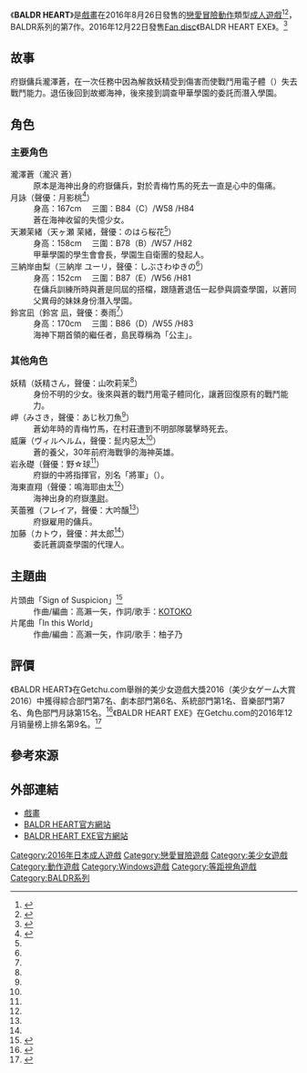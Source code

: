 {{Infobox animanga/Headerofja
|title= BALDR HEART
<!-- 因文件已删，故注解：|image= BALDR HEART遊戲封面.jpg -->
|size= 280px
|caption= 《BALDR HEART》遊戲封面
|japanese= バルドハート
|english= BALDR HEART
|kana= 
|romaji= 
|genre= 科幻
}}
{{Infobox animanga/Game
|標題=
|類型=[[戀愛冒險|戀愛冒險]]、[[動作遊戲|動作遊戲]]
|使用平台=[[Windows|Windows]] Vista/7/8/8.1/10
|遊戲引擎=
|開發團隊=戲畫 TEAM BALDRHEAD
|代理商=[[戲畫|戲畫]]
|製作人=
|監製=MUSASHI
|腳本=卑影ムラサキ with 企畫屋
|程式=らす、ハル、トマス
|音樂=新井健史、TGZ SOUNDs、MANYO
|美術=緋ノ丘シュウジ
|遊戲人數=1
|發售日=2016年8月26日
|對象年齡=18禁
|結局數=9
}}
{{Infobox animanga/Game
|標題=BALDR HEART EXE
|類型=動作遊戲
|使用平台=Windows Vista/7/8/8.1/10
|遊戲引擎=
|開發團隊=戲畫 TEAM BALDRHEAD
|代理商=戲畫
|製作人=
|監製=
|腳本=琴吹彬
|程式=ハル、トマス
|音樂=新井健史、TGZ SOUNDs、MANYO
|美術=
|遊戲人數=1
|發售日=2016年12月22日
|對象年齡=18禁
|結局數=
}}
{{Infobox animanga/Footerofja}}
《'''BALDR HEART'''》是[[戲畫|戲畫]]在2016年8月26日發售的[[戀愛冒險|戀愛冒險]][[動作遊戲|動作]]類型[[日本成人遊戲|成人遊戲]]<ref>{{cite web|title=戯画バルドシリーズ完全新作『BALDR HEART』がマスターアップ！8月26日発売|url=http://moedigi.com/game/2016/08/giga-baldr-heart-master-up/|website=moedigi|language=ja|date=2016年8月1日|accessdate=2017年1月29日|archive-date=2016年12月29日|archive-url=https://web.archive.org/web/20161229101431/http://moedigi.com/game/2016/08/giga-baldr-heart-master-up/|dead-url=no}}</ref><ref>{{cite web|title=Baldr Heart|url=https://vndb.org/v18783|website=The Visual Novel Database|accessdate=2017年1月29日|language=en|archive-date=2016年12月8日|archive-url=https://web.archive.org/web/20161208195057/https://vndb.org/v18783|dead-url=no}}</ref>，BALDR系列的第7作。2016年12月22日發售[[Fan_disc|Fan disc]]《BALDR HEART EXE》。<ref>{{cite web|title=【TG SCOOP】戯画の大ヒット作『BALDR HEART』のファンディスク『BALDR HEART EXE』が登場！|url=http://www.tgsmart.jp/article.aspx?a=16920|website=TG Smart|language=ja|date=2016年11月18日|accessdate=2017年1月29日|archive-date=2016年12月29日|archive-url=https://web.archive.org/web/20161229102507/http://www.tgsmart.jp/article.aspx?a=16920|dead-url=no}}</ref>

==故事==
府嶽傭兵瀧澤蒼，在一次任務中因為解救妖精受到傷害而使戰鬥用電子體（{{lang|ja|シュミクラム}}）失去戰鬥能力。退伍後回到故鄉海神，後來接到調查甲華學園的委託而潛入學園。

==角色==
===主要角色===
;瀧澤蒼（瀧沢 蒼）
:原本是海神出身的府嶽傭兵，對於青梅竹馬的死去一直是心中的傷痛。
;月詠（聲優：月影桃<ref name="CHARACTER">{{cite web|title=BALDR HEART 初回限定版|url=http://www.getchu.com/soft.phtml?id=892272|website=Getchu.com|language=ja|accessdate=2017年1月29日|archive-date=2016年11月30日|archive-url=https://web.archive.org/web/20161130163542/http://www.getchu.com/soft.phtml?id=892272|dead-url=no}}</ref>）
:身高：167cm　 三圍：B84（C）/W58 /H84
:蒼在海神收留的失憶少女。
;天瀬茉緒（天ヶ瀬 茉緒，聲優：のはら桜花<ref name="CHARACTER"/>）
:身高：158cm　 三圍：B78（B）/W57 /H82
:甲華學園的學生會會長，學園生自衛團的發起人。
;三納岸由梨（三納岸 ユーリ，聲優：しぶさわゆきの<ref name="CHARACTER"/>）
:身高：152cm　 三圍：B87（E）/W56 /H81
:在傭兵訓練所時與蒼是同屆的搭檔，跟隨蒼退伍一起參與調查學園，以蒼同父異母的妹妹身份潛入學園。
;鈴宮凪（鈴宮 凪，聲優：奏雨<ref name="CHARACTER"/>）
:身高：170cm　 三圍：B86（D）/W55 /H83
:海神下期首領的繼任者，島民尊稱為「公主」。

===其他角色===
;妖精（妖精さん，聲優：山吹莉茉<ref name="CHARACTER"/>）
:身份不明的少女。後來與蒼的戰鬥用電子體同化，讓蒼回復原有的戰鬥能力。
;岬（みさき，聲優：あじ秋刀魚<ref name="CHARACTER"/>）
:蒼幼年時的青梅竹馬，在村莊遭到不明部隊襲擊時死去。
;威廉（ヴィルヘルム，聲優：髭内惡太<ref name="CHARACTER"/>）
:蒼的養父，30年前府海戰爭的海神英雄。
;岩永礎（聲優：野☆球<ref name="CHARACTER"/>）
:府嶽的中將指揮官，別名「將軍」（{{lang|ja|ジェネラル}}）。
;海東直翔（聲優：鳴海耶由太<ref name="CHARACTER"/>）
:海神出身的府嶽[[準尉|準尉]]。
;芙蕾雅（フレイア，聲優：大吟醸<ref name="CHARACTER"/>）
:府嶽雇用的傭兵。
;加藤（カトウ，聲優：丼太郎<ref name="CHARACTER"/>）
:委託蒼調查學園的代理人。

==主題曲==
;片頭曲「Sign of Suspicion」<ref>{{cite web|title=BALDR HEART バルドハート|url=http://erogetrailers.com/soft/13828|website=ErogeTrailers|language=ja|accessdate=2017年1月29日|archive-date=2016年12月29日|archive-url=https://web.archive.org/web/20161229170547/http://erogetrailers.com/soft/13828|dead-url=no}}</ref>
:作曲/編曲：高瀨一矢，作詞/歌手：[[KOTOKO|KOTOKO]]
;片尾曲「In this World」
:作曲/編曲：高瀨一矢，作詞/歌手：柚子乃

==評價==
《BALDR HEART》在Getchu.com舉辦的美少女遊戲大獎2016（美少女ゲーム大賞2016）中獲得綜合部門第7名、劇本部門第6名、系統部門第1名、音樂部門第7名、角色部門月詠第15名。<ref>{{cite web|title=美少女ゲーム大賞2016|url=http://www.getchu.com/pc/2016_g_ranking/|website=Getchu.com|language=ja|accessdate=2017-02-07|archive-date=2020-02-19|archive-url=https://web.archive.org/web/20200219203222/http://www.getchu.com/pc/2016_g_ranking/|dead-url=no}}</ref>《BALDR HEART EXE》在Getchu.com的2016年12月销量榜上排名第9名。<ref>{{cite web|url=http://www.getchu.com/pc/salesranking201612.html|script-title=ja:2016年・12月セールスランキング|publisher=Getchu.com|accessdate=2017年1月29日|language=ja|archive-date=2019年4月4日|archive-url=https://web.archive.org/web/20190404144545/http://www.getchu.com/pc/salesranking201612.html|dead-url=no}}</ref>

==參考來源==
{{reflist}}

==外部連結==
*[http://www.web-giga.com/ 戲畫]{{Wayback|url=http://www.web-giga.com/ |date=20091117195235 }}{{ja icon}}
*[http://products.web-giga.com/baldrheart/ BALDR HEART官方網站]{{Wayback|url=http://products.web-giga.com/baldrheart/ |date=20161229101115 }}{{ja icon}}
*[http://products.web-giga.com/bhexe/ BALDR HEART EXE官方網站]{{Wayback|url=http://products.web-giga.com/bhexe/ |date=20161229101238 }}{{ja icon}}

{{TEAM BALDRHEAD}}

[[Category:2016年日本成人遊戲|Category:2016年日本成人遊戲]]
[[Category:戀愛冒險遊戲|Category:戀愛冒險遊戲]]
[[Category:美少女遊戲|Category:美少女遊戲]]
[[Category:動作遊戲|Category:動作遊戲]]
[[Category:Windows遊戲|Category:Windows遊戲]]
[[Category:等距視角遊戲|Category:等距視角遊戲]]
[[Category:BALDR系列|Category:BALDR系列]]